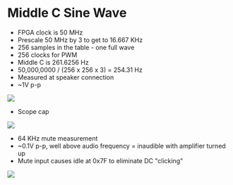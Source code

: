 = Middle C Sine Wave =

* FPGA clock is 50 MHz
* Prescale 50 MHz by 3 to get to 16.667 KHz
* 256 samples in the table - one full wave
* 256 clocks for PWM
* Middle C is 261.6256 Hz
* 50,000,0000 / (256 x 256 x 3) = 254.31 Hz
* Measured at speaker connection
* ~1V p-p

<img src="https://raw.githubusercontent.com/douggilliland/FPGA_Sound/main/MiddleCSine/Middle-C_BlockDiagram.png"></img>

* Scope cap

<img src="https://raw.githubusercontent.com/douggilliland/FPGA_Sound/main/MiddleCSine/MiddleC_Scope_Cap.png"></img>

* 64 KHz mute measurement
* ~0.1V p-p, well above audio frequency = inaudible with amplifier turned up
* Mute input causes idle at 0x7F to eliminate DC "clicking"

<img src="https://raw.githubusercontent.com/douggilliland/FPGA_Sound/main/MiddleCSine/MuteNoise.png"></img>
